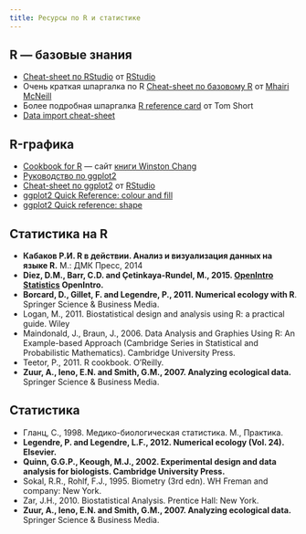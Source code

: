 ```yaml
---
title: Ресурсы по R и статистике
---
```


<!-- - [Исходный код сайта в RMarkdown](http://github.com/varmara/mathmethr) -->

## R --- базовые знания

- [Cheat-sheet по RStudio](https://github.com/rstudio/cheatsheets/raw/master/rstudio-ide.pdf) от [RStudio](https://www.rstudio.com)
- Очень краткая шпаргалка по R [Cheat-sheet по базовому R](http://github.com/rstudio/cheatsheets/raw/master/base-r.pdf) от [Mhairi McNeill](http://mhairihmcneill.com/)
- Более подробная шпаргалка [R reference card](https://cran.r-project.org/doc/contrib/Short-refcard.pdf) от Tom Short
- [Data import cheat-sheet](https://github.com/rstudio/cheatsheets/raw/master/data-import.pdf)


## R-графика

- [Cookbook for R](http://www.cookbook-r.com/) --- сайт [книги Winston Chang](http://www.amazon.com/gp/product/0596809158/ref=as_li_tf_tl?ie=UTF8&camp=1789&creative=9325&creativeASIN=0596809158&linkCode=as2&tag=cooforr09-20)
- [Руководство по ggplot2](http://ggplot2.tidyverse.org/reference/)
- [Cheat-sheet по ggplot2](https://github.com/rstudio/cheatsheets/raw/master/data-visualization-2.1.pdf)
 от [RStudio](https://www.rstudio.com)
- [ggplot2 Quick Reference: colour and fill](http://sape.inf.usi.ch/quick-reference/ggplot2/colour)
- [ggplot2 Quick reference: shape](http://sape.inf.usi.ch/quick-reference/ggplot2/shape)

## Статистика на R

- **Кабаков Р.И. R в действии. Анализ и визуализация данных на языке R.** М.: ДМК Пресс, 2014
- **Diez, D.M., Barr, C.D. and Çetinkaya-Rundel, M., 2015. [OpenIntro Statistics](https://www.openintro.org/stat/textbook.php?stat_book=os) OpenIntro.**
- **Borcard, D., Gillet, F. and Legendre, P., 2011. Numerical ecology with R**. Springer Science & Business Media.
- Logan, M., 2011. Biostatistical design and analysis using R: a practical guide. Wiley
- Maindonald, J., Braun, J., 2006. Data Analysis and Graphies Using R: An Example-based Approach (Cambridge Series in Statistical and Probabilistic Mathematics). Cambridge University Press.
- Teetor, P., 2011. R cookbook. O’Reilly.
- **Zuur, A., Ieno, E.N. and Smith, G.M., 2007. Analyzing ecological data.** Springer Science & Business Media.


## Статистика

- Гланц, С., 1998. Медико-биологическая статистика. М., Практика.
- **Legendre, P. and Legendre, L.F., 2012. Numerical ecology (Vol. 24). Elsevier.**
- **Quinn, G.G.P., Keough, M.J., 2002. Experimental design and data analysis for biologists. Cambridge University Press.**
- Sokal, R.R., Rohlf, F.J., 1995. Biometry (3rd edn). WH Freman and company: New York.
- Zar, J.H., 2010. Biostatistical Analysis. Prentice Hall: New York.
- **Zuur, A., Ieno, E.N. and Smith, G.M., 2007. Analyzing ecological data.** Springer Science & Business Media.



